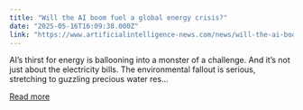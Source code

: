 ```yaml
---
title: "Will the AI boom fuel a global energy crisis?"
date: "2025-05-16T16:09:38.000Z"
link: "https://www.artificialintelligence-news.com/news/will-the-ai-boom-fuel-a-global-energy-crisis/"
---
```


AI&#8217;s thirst for energy is ballooning into a monster of a challenge. And it’s not just about the electricity bills. The environmental fallout is serious, stretching to guzzling precious water res...

[Read more](https://www.artificialintelligence-news.com/news/will-the-ai-boom-fuel-a-global-energy-crisis/)

